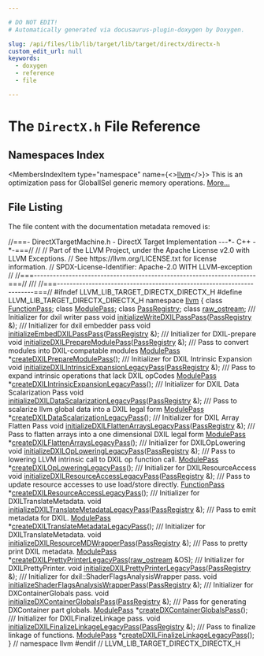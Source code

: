 ```yaml
---

# DO NOT EDIT!
# Automatically generated via docusaurus-plugin-doxygen by Doxygen.

slug: /api/files/lib/lib/target/lib/target/directx/directx-h
custom_edit_url: null
keywords:
  - doxygen
  - reference
  - file

---
```





# The `DirectX.h` File Reference

<DoxygenPage pluginConfig={pluginConfig}>



## Namespaces Index

<MembersIndex>

<MembersIndexItem
  type="namespace"
  name={<><a href="/docs/api/namespaces/llvm">llvm</a></>}>
This is an optimization pass for GlobalISel generic memory operations. <a href="/docs/api/namespaces/llvm/#details">More...</a>
</MembersIndexItem>

</MembersIndex>


## File Listing

The file content with the documentation metadata removed is:

<ProgramListing>

<Link id="l00001" /><CodeLine lineNumber="1"><Highlight kind="comment">//===- DirectXTargetMachine.h - DirectX Target Implementation ---&#42;- C++ -&#42;-===//</Highlight><Highlight kind="normal"></Highlight></CodeLine>
<Link id="l00002" /><CodeLine lineNumber="2"><Highlight kind="normal"></Highlight><Highlight kind="comment">//</Highlight><Highlight kind="normal"></Highlight></CodeLine>
<Link id="l00003" /><CodeLine lineNumber="3"><Highlight kind="normal"></Highlight><Highlight kind="comment">// Part of the LLVM Project, under the Apache License v2.0 with LLVM Exceptions.</Highlight><Highlight kind="normal"></Highlight></CodeLine>
<Link id="l00004" /><CodeLine lineNumber="4"><Highlight kind="normal"></Highlight><Highlight kind="comment">// See https://llvm.org/LICENSE.txt for license information.</Highlight><Highlight kind="normal"></Highlight></CodeLine>
<Link id="l00005" /><CodeLine lineNumber="5"><Highlight kind="normal"></Highlight><Highlight kind="comment">// SPDX-License-Identifier: Apache-2.0 WITH LLVM-exception</Highlight><Highlight kind="normal"></Highlight></CodeLine>
<Link id="l00006" /><CodeLine lineNumber="6"><Highlight kind="normal"></Highlight><Highlight kind="comment">//</Highlight><Highlight kind="normal"></Highlight></CodeLine>
<Link id="l00007" /><CodeLine lineNumber="7"><Highlight kind="normal"></Highlight><Highlight kind="comment">//===----------------------------------------------------------------------===//</Highlight><Highlight kind="comment"></Highlight></CodeLine>
<Link id="l00008" /><CodeLine lineNumber="8"><Highlight kind="comment">///</Highlight><Highlight kind="normal"></Highlight></CodeLine>
<Link id="l00009" /><CodeLine lineNumber="9"><Highlight kind="normal"></Highlight><Highlight kind="comment">//===----------------------------------------------------------------------===//</Highlight><Highlight kind="normal"></Highlight></CodeLine>
<Link id="l00010" /><CodeLine lineNumber="10"><Highlight kind="normal"></Highlight></CodeLine>
<Link id="l00011" /><CodeLine lineNumber="11"><Highlight kind="normal"></Highlight><Highlight kind="preprocessor">#ifndef LLVM&#95;LIB&#95;TARGET&#95;DIRECTX&#95;DIRECTX&#95;H</Highlight><Highlight kind="normal"></Highlight></CodeLine>
<Link id="l00012" /><CodeLine lineNumber="12"><Highlight kind="normal"></Highlight><Highlight kind="preprocessor">#define LLVM&#95;LIB&#95;TARGET&#95;DIRECTX&#95;DIRECTX&#95;H</Highlight><Highlight kind="normal"></Highlight></CodeLine>
<Link id="l00013" /><CodeLine lineNumber="13"><Highlight kind="normal"></Highlight></CodeLine>
<Link id="l00014" /><CodeLine lineNumber="14"><Highlight kind="normal"></Highlight><Highlight kind="keyword">namespace </Highlight><Highlight kind="normal"><a href="/docs/api/namespaces/llvm">llvm</a> &#123;</Highlight></CodeLine>
<Link id="l00015" /><CodeLine lineNumber="15"><Highlight kind="normal"></Highlight><Highlight kind="keyword">class </Highlight><Highlight kind="normal"><a href="/docs/api/classes/llvm/functionpass">FunctionPass</a>;</Highlight></CodeLine>
<Link id="l00016" /><CodeLine lineNumber="16"><Highlight kind="normal"></Highlight><Highlight kind="keyword">class </Highlight><Highlight kind="normal"><a href="/docs/api/classes/llvm/modulepass">ModulePass</a>;</Highlight></CodeLine>
<Link id="l00017" /><CodeLine lineNumber="17"><Highlight kind="normal"></Highlight><Highlight kind="keyword">class </Highlight><Highlight kind="normal"><a href="/docs/api/classes/llvm/passregistry">PassRegistry</a>;</Highlight></CodeLine>
<Link id="l00018" /><CodeLine lineNumber="18"><Highlight kind="normal"></Highlight><Highlight kind="keyword">class </Highlight><Highlight kind="normal"><a href="/docs/api/classes/llvm/raw-ostream">raw&#95;ostream</a>;</Highlight></CodeLine>
<Link id="l00019" /><CodeLine lineNumber="19"><Highlight kind="normal"></Highlight><Highlight kind="comment"></Highlight></CodeLine>
<Link id="l00020" /><CodeLine lineNumber="20"><Highlight kind="comment">/// Initializer for dxil writer pass</Highlight><Highlight kind="normal"></Highlight></CodeLine>
<Link id="l00021" /><CodeLine lineNumber="21" lineLink="/docs/api/namespaces/llvm/#ad4e558f53d8b41a93ba516f6fbe52272"><Highlight kind="normal"></Highlight><Highlight kind="keywordtype">void</Highlight><Highlight kind="normal"> <a href="/docs/api/namespaces/llvm/#ad4e558f53d8b41a93ba516f6fbe52272">initializeWriteDXILPassPass</a>(<a href="/docs/api/classes/llvm/passregistry">PassRegistry</a> &amp;);</Highlight></CodeLine>
<Link id="l00022" /><CodeLine lineNumber="22"><Highlight kind="normal"></Highlight><Highlight kind="comment"></Highlight></CodeLine>
<Link id="l00023" /><CodeLine lineNumber="23"><Highlight kind="comment">/// Initializer for dxil embedder pass</Highlight><Highlight kind="normal"></Highlight></CodeLine>
<Link id="l00024" /><CodeLine lineNumber="24" lineLink="/docs/api/namespaces/llvm/#a86a4b70697389cb901b38a93e4b72645"><Highlight kind="normal"></Highlight><Highlight kind="keywordtype">void</Highlight><Highlight kind="normal"> <a href="/docs/api/namespaces/llvm/#a86a4b70697389cb901b38a93e4b72645">initializeEmbedDXILPassPass</a>(<a href="/docs/api/classes/llvm/passregistry">PassRegistry</a> &amp;);</Highlight></CodeLine>
<Link id="l00025" /><CodeLine lineNumber="25"><Highlight kind="normal"></Highlight><Highlight kind="comment"></Highlight></CodeLine>
<Link id="l00026" /><CodeLine lineNumber="26"><Highlight kind="comment">/// Initializer for DXIL-prepare</Highlight><Highlight kind="normal"></Highlight></CodeLine>
<Link id="l00027" /><CodeLine lineNumber="27" lineLink="/docs/api/namespaces/llvm/#a73f0981f9d89e2f9e7d8db77eb18abd3"><Highlight kind="normal"></Highlight><Highlight kind="keywordtype">void</Highlight><Highlight kind="normal"> <a href="/docs/api/namespaces/llvm/#a73f0981f9d89e2f9e7d8db77eb18abd3">initializeDXILPrepareModulePass</a>(<a href="/docs/api/classes/llvm/passregistry">PassRegistry</a> &amp;);</Highlight></CodeLine>
<Link id="l00028" /><CodeLine lineNumber="28"><Highlight kind="normal"></Highlight><Highlight kind="comment"></Highlight></CodeLine>
<Link id="l00029" /><CodeLine lineNumber="29"><Highlight kind="comment">/// Pass to convert modules into DXIL-compatable modules</Highlight><Highlight kind="normal"></Highlight></CodeLine>
<Link id="l00030" /><CodeLine lineNumber="30"><Highlight kind="normal"><a href="/docs/api/classes/llvm/modulepass">ModulePass</a> &#42;<a href="/docs/api/namespaces/llvm/#a416c08661498c5206470e3fab7059d4b">createDXILPrepareModulePass</a>();</Highlight></CodeLine>
<Link id="l00031" /><CodeLine lineNumber="31"><Highlight kind="normal"></Highlight><Highlight kind="comment"></Highlight></CodeLine>
<Link id="l00032" /><CodeLine lineNumber="32"><Highlight kind="comment">/// Initializer for DXIL Intrinsic Expansion</Highlight><Highlight kind="normal"></Highlight></CodeLine>
<Link id="l00033" /><CodeLine lineNumber="33" lineLink="/docs/api/namespaces/llvm/#a9e4534a1de9301597f04572fe0db54c1"><Highlight kind="normal"></Highlight><Highlight kind="keywordtype">void</Highlight><Highlight kind="normal"> <a href="/docs/api/namespaces/llvm/#a9e4534a1de9301597f04572fe0db54c1">initializeDXILIntrinsicExpansionLegacyPass</a>(<a href="/docs/api/classes/llvm/passregistry">PassRegistry</a> &amp;);</Highlight></CodeLine>
<Link id="l00034" /><CodeLine lineNumber="34"><Highlight kind="normal"></Highlight><Highlight kind="comment"></Highlight></CodeLine>
<Link id="l00035" /><CodeLine lineNumber="35"><Highlight kind="comment">/// Pass to expand intrinsic operations that lack DXIL opCodes</Highlight><Highlight kind="normal"></Highlight></CodeLine>
<Link id="l00036" /><CodeLine lineNumber="36"><Highlight kind="normal"><a href="/docs/api/classes/llvm/modulepass">ModulePass</a> &#42;<a href="/docs/api/namespaces/llvm/#a91f2593de99e308ce0a1cf26de84ae00">createDXILIntrinsicExpansionLegacyPass</a>();</Highlight></CodeLine>
<Link id="l00037" /><CodeLine lineNumber="37"><Highlight kind="normal"></Highlight><Highlight kind="comment"></Highlight></CodeLine>
<Link id="l00038" /><CodeLine lineNumber="38"><Highlight kind="comment">/// Initializer for DXIL Data Scalarization Pass</Highlight><Highlight kind="normal"></Highlight></CodeLine>
<Link id="l00039" /><CodeLine lineNumber="39" lineLink="/docs/api/namespaces/llvm/#a7ee72c3d7e4dd091c50165acf7fcf397"><Highlight kind="normal"></Highlight><Highlight kind="keywordtype">void</Highlight><Highlight kind="normal"> <a href="/docs/api/namespaces/llvm/#a7ee72c3d7e4dd091c50165acf7fcf397">initializeDXILDataScalarizationLegacyPass</a>(<a href="/docs/api/classes/llvm/passregistry">PassRegistry</a> &amp;);</Highlight></CodeLine>
<Link id="l00040" /><CodeLine lineNumber="40"><Highlight kind="normal"></Highlight><Highlight kind="comment"></Highlight></CodeLine>
<Link id="l00041" /><CodeLine lineNumber="41"><Highlight kind="comment">/// Pass to scalarize llvm global data into a DXIL legal form</Highlight><Highlight kind="normal"></Highlight></CodeLine>
<Link id="l00042" /><CodeLine lineNumber="42"><Highlight kind="normal"><a href="/docs/api/classes/llvm/modulepass">ModulePass</a> &#42;<a href="/docs/api/namespaces/llvm/#a25ade4bf5cdbca633355d8e0d865198c">createDXILDataScalarizationLegacyPass</a>();</Highlight></CodeLine>
<Link id="l00043" /><CodeLine lineNumber="43"><Highlight kind="normal"></Highlight><Highlight kind="comment"></Highlight></CodeLine>
<Link id="l00044" /><CodeLine lineNumber="44"><Highlight kind="comment">/// Initializer for DXIL Array Flatten Pass</Highlight><Highlight kind="normal"></Highlight></CodeLine>
<Link id="l00045" /><CodeLine lineNumber="45" lineLink="/docs/api/namespaces/llvm/#a3a91fd32faff08f1904334ab0417339d"><Highlight kind="normal"></Highlight><Highlight kind="keywordtype">void</Highlight><Highlight kind="normal"> <a href="/docs/api/namespaces/llvm/#a3a91fd32faff08f1904334ab0417339d">initializeDXILFlattenArraysLegacyPass</a>(<a href="/docs/api/classes/llvm/passregistry">PassRegistry</a> &amp;);</Highlight></CodeLine>
<Link id="l00046" /><CodeLine lineNumber="46"><Highlight kind="normal"></Highlight><Highlight kind="comment"></Highlight></CodeLine>
<Link id="l00047" /><CodeLine lineNumber="47"><Highlight kind="comment">/// Pass to flatten arrays into a one dimensional DXIL legal form</Highlight><Highlight kind="normal"></Highlight></CodeLine>
<Link id="l00048" /><CodeLine lineNumber="48"><Highlight kind="normal"><a href="/docs/api/classes/llvm/modulepass">ModulePass</a> &#42;<a href="/docs/api/namespaces/llvm/#a56cb6a8b8936dc041c15268afc236c7d">createDXILFlattenArraysLegacyPass</a>();</Highlight></CodeLine>
<Link id="l00049" /><CodeLine lineNumber="49"><Highlight kind="normal"></Highlight><Highlight kind="comment"></Highlight></CodeLine>
<Link id="l00050" /><CodeLine lineNumber="50"><Highlight kind="comment">/// Initializer for DXILOpLowering</Highlight><Highlight kind="normal"></Highlight></CodeLine>
<Link id="l00051" /><CodeLine lineNumber="51" lineLink="/docs/api/namespaces/llvm/#ad2ddb12a0bef02c3441d728ec11613d7"><Highlight kind="normal"></Highlight><Highlight kind="keywordtype">void</Highlight><Highlight kind="normal"> <a href="/docs/api/namespaces/llvm/#ad2ddb12a0bef02c3441d728ec11613d7">initializeDXILOpLoweringLegacyPass</a>(<a href="/docs/api/classes/llvm/passregistry">PassRegistry</a> &amp;);</Highlight></CodeLine>
<Link id="l00052" /><CodeLine lineNumber="52"><Highlight kind="normal"></Highlight><Highlight kind="comment"></Highlight></CodeLine>
<Link id="l00053" /><CodeLine lineNumber="53"><Highlight kind="comment">/// Pass to lowering LLVM intrinsic call to DXIL op function call.</Highlight><Highlight kind="normal"></Highlight></CodeLine>
<Link id="l00054" /><CodeLine lineNumber="54"><Highlight kind="normal"><a href="/docs/api/classes/llvm/modulepass">ModulePass</a> &#42;<a href="/docs/api/namespaces/llvm/#ac3a81f0859384a79cabe441c42fcf1df">createDXILOpLoweringLegacyPass</a>();</Highlight></CodeLine>
<Link id="l00055" /><CodeLine lineNumber="55"><Highlight kind="normal"></Highlight><Highlight kind="comment"></Highlight></CodeLine>
<Link id="l00056" /><CodeLine lineNumber="56"><Highlight kind="comment">/// Initializer for DXILResourceAccess</Highlight><Highlight kind="normal"></Highlight></CodeLine>
<Link id="l00057" /><CodeLine lineNumber="57" lineLink="/docs/api/namespaces/llvm/#af837b909eb6fbc8e09e7a52f98cb7ab4"><Highlight kind="normal"></Highlight><Highlight kind="keywordtype">void</Highlight><Highlight kind="normal"> <a href="/docs/api/namespaces/llvm/#af837b909eb6fbc8e09e7a52f98cb7ab4">initializeDXILResourceAccessLegacyPass</a>(<a href="/docs/api/classes/llvm/passregistry">PassRegistry</a> &amp;);</Highlight></CodeLine>
<Link id="l00058" /><CodeLine lineNumber="58"><Highlight kind="normal"></Highlight><Highlight kind="comment"></Highlight></CodeLine>
<Link id="l00059" /><CodeLine lineNumber="59"><Highlight kind="comment">/// Pass to update resource accesses to use load/store directly.</Highlight><Highlight kind="normal"></Highlight></CodeLine>
<Link id="l00060" /><CodeLine lineNumber="60"><Highlight kind="normal"><a href="/docs/api/classes/llvm/functionpass">FunctionPass</a> &#42;<a href="/docs/api/namespaces/llvm/#a6eb20d12edfdaca2e6ef77fdc82620fe">createDXILResourceAccessLegacyPass</a>();</Highlight></CodeLine>
<Link id="l00061" /><CodeLine lineNumber="61"><Highlight kind="normal"></Highlight><Highlight kind="comment"></Highlight></CodeLine>
<Link id="l00062" /><CodeLine lineNumber="62"><Highlight kind="comment">/// Initializer for DXILTranslateMetadata.</Highlight><Highlight kind="normal"></Highlight></CodeLine>
<Link id="l00063" /><CodeLine lineNumber="63" lineLink="/docs/api/namespaces/llvm/#af91865df3e8e1ac1e8a0e9f7c57f058c"><Highlight kind="normal"></Highlight><Highlight kind="keywordtype">void</Highlight><Highlight kind="normal"> <a href="/docs/api/namespaces/llvm/#af91865df3e8e1ac1e8a0e9f7c57f058c">initializeDXILTranslateMetadataLegacyPass</a>(<a href="/docs/api/classes/llvm/passregistry">PassRegistry</a> &amp;);</Highlight></CodeLine>
<Link id="l00064" /><CodeLine lineNumber="64"><Highlight kind="normal"></Highlight><Highlight kind="comment"></Highlight></CodeLine>
<Link id="l00065" /><CodeLine lineNumber="65"><Highlight kind="comment">/// Pass to emit metadata for DXIL.</Highlight><Highlight kind="normal"></Highlight></CodeLine>
<Link id="l00066" /><CodeLine lineNumber="66"><Highlight kind="normal"><a href="/docs/api/classes/llvm/modulepass">ModulePass</a> &#42;<a href="/docs/api/namespaces/llvm/#a3208f86bcb31cd461a2d9087f03cccc3">createDXILTranslateMetadataLegacyPass</a>();</Highlight></CodeLine>
<Link id="l00067" /><CodeLine lineNumber="67"><Highlight kind="normal"></Highlight><Highlight kind="comment"></Highlight></CodeLine>
<Link id="l00068" /><CodeLine lineNumber="68"><Highlight kind="comment">/// Initializer for DXILTranslateMetadata.</Highlight><Highlight kind="normal"></Highlight></CodeLine>
<Link id="l00069" /><CodeLine lineNumber="69" lineLink="/docs/api/namespaces/llvm/#a69b8a6472350b9b692b252128c0e9a6b"><Highlight kind="normal"></Highlight><Highlight kind="keywordtype">void</Highlight><Highlight kind="normal"> <a href="/docs/api/namespaces/llvm/#a69b8a6472350b9b692b252128c0e9a6b">initializeDXILResourceMDWrapperPass</a>(<a href="/docs/api/classes/llvm/passregistry">PassRegistry</a> &amp;);</Highlight></CodeLine>
<Link id="l00070" /><CodeLine lineNumber="70"><Highlight kind="normal"></Highlight><Highlight kind="comment"></Highlight></CodeLine>
<Link id="l00071" /><CodeLine lineNumber="71"><Highlight kind="comment">/// Pass to pretty print DXIL metadata.</Highlight><Highlight kind="normal"></Highlight></CodeLine>
<Link id="l00072" /><CodeLine lineNumber="72"><Highlight kind="normal"><a href="/docs/api/classes/llvm/modulepass">ModulePass</a> &#42;<a href="/docs/api/namespaces/llvm/#ad83269dd85f628c29ac214437482d37f">createDXILPrettyPrinterLegacyPass</a>(<a href="/docs/api/classes/llvm/raw-ostream">raw&#95;ostream</a> &amp;OS);</Highlight></CodeLine>
<Link id="l00073" /><CodeLine lineNumber="73"><Highlight kind="normal"></Highlight><Highlight kind="comment"></Highlight></CodeLine>
<Link id="l00074" /><CodeLine lineNumber="74"><Highlight kind="comment">/// Initializer for DXILPrettyPrinter.</Highlight><Highlight kind="normal"></Highlight></CodeLine>
<Link id="l00075" /><CodeLine lineNumber="75" lineLink="/docs/api/namespaces/llvm/#a1f799eaa99dd435dd5ff2a7ef8e7cee6"><Highlight kind="normal"></Highlight><Highlight kind="keywordtype">void</Highlight><Highlight kind="normal"> <a href="/docs/api/namespaces/llvm/#a1f799eaa99dd435dd5ff2a7ef8e7cee6">initializeDXILPrettyPrinterLegacyPass</a>(<a href="/docs/api/classes/llvm/passregistry">PassRegistry</a> &amp;);</Highlight></CodeLine>
<Link id="l00076" /><CodeLine lineNumber="76"><Highlight kind="normal"></Highlight><Highlight kind="comment"></Highlight></CodeLine>
<Link id="l00077" /><CodeLine lineNumber="77"><Highlight kind="comment">/// Initializer for dxil::ShaderFlagsAnalysisWrapper pass.</Highlight><Highlight kind="normal"></Highlight></CodeLine>
<Link id="l00078" /><CodeLine lineNumber="78" lineLink="/docs/api/namespaces/llvm/#a1471acd99daa7ea4cac4557403e54047"><Highlight kind="normal"></Highlight><Highlight kind="keywordtype">void</Highlight><Highlight kind="normal"> <a href="/docs/api/namespaces/llvm/#a1471acd99daa7ea4cac4557403e54047">initializeShaderFlagsAnalysisWrapperPass</a>(<a href="/docs/api/classes/llvm/passregistry">PassRegistry</a> &amp;);</Highlight></CodeLine>
<Link id="l00079" /><CodeLine lineNumber="79"><Highlight kind="normal"></Highlight><Highlight kind="comment"></Highlight></CodeLine>
<Link id="l00080" /><CodeLine lineNumber="80"><Highlight kind="comment">/// Initializer for DXContainerGlobals pass.</Highlight><Highlight kind="normal"></Highlight></CodeLine>
<Link id="l00081" /><CodeLine lineNumber="81" lineLink="/docs/api/namespaces/llvm/#adfa21563de142ca54043e8b74fde5577"><Highlight kind="normal"></Highlight><Highlight kind="keywordtype">void</Highlight><Highlight kind="normal"> <a href="/docs/api/namespaces/llvm/#adfa21563de142ca54043e8b74fde5577">initializeDXContainerGlobalsPass</a>(<a href="/docs/api/classes/llvm/passregistry">PassRegistry</a> &amp;);</Highlight></CodeLine>
<Link id="l00082" /><CodeLine lineNumber="82"><Highlight kind="normal"></Highlight><Highlight kind="comment"></Highlight></CodeLine>
<Link id="l00083" /><CodeLine lineNumber="83"><Highlight kind="comment">/// Pass for generating DXContainer part globals.</Highlight><Highlight kind="normal"></Highlight></CodeLine>
<Link id="l00084" /><CodeLine lineNumber="84"><Highlight kind="normal"><a href="/docs/api/classes/llvm/modulepass">ModulePass</a> &#42;<a href="/docs/api/namespaces/llvm/#a497dfeb699080e3b8888f2d8935fcc86">createDXContainerGlobalsPass</a>();</Highlight></CodeLine>
<Link id="l00085" /><CodeLine lineNumber="85"><Highlight kind="normal"></Highlight><Highlight kind="comment"></Highlight></CodeLine>
<Link id="l00086" /><CodeLine lineNumber="86"><Highlight kind="comment">/// Initializer for DXILFinalizeLinkage pass.</Highlight><Highlight kind="normal"></Highlight></CodeLine>
<Link id="l00087" /><CodeLine lineNumber="87" lineLink="/docs/api/namespaces/llvm/#a9a2dee4b56378bcbf45a2c3ae30d467c"><Highlight kind="normal"></Highlight><Highlight kind="keywordtype">void</Highlight><Highlight kind="normal"> <a href="/docs/api/namespaces/llvm/#a9a2dee4b56378bcbf45a2c3ae30d467c">initializeDXILFinalizeLinkageLegacyPass</a>(<a href="/docs/api/classes/llvm/passregistry">PassRegistry</a> &amp;);</Highlight></CodeLine>
<Link id="l00088" /><CodeLine lineNumber="88"><Highlight kind="normal"></Highlight><Highlight kind="comment"></Highlight></CodeLine>
<Link id="l00089" /><CodeLine lineNumber="89"><Highlight kind="comment">/// Pass to finalize linkage of functions.</Highlight><Highlight kind="normal"></Highlight></CodeLine>
<Link id="l00090" /><CodeLine lineNumber="90"><Highlight kind="normal"><a href="/docs/api/classes/llvm/modulepass">ModulePass</a> &#42;<a href="/docs/api/namespaces/llvm/#a83f366d2c594038b61ec46091096db2f">createDXILFinalizeLinkageLegacyPass</a>();</Highlight></CodeLine>
<Link id="l00091" /><CodeLine lineNumber="91"><Highlight kind="normal"></Highlight></CodeLine>
<Link id="l00092" /><CodeLine lineNumber="92"><Highlight kind="normal">&#125; </Highlight><Highlight kind="comment">// namespace llvm</Highlight><Highlight kind="normal"></Highlight></CodeLine>
<Link id="l00093" /><CodeLine lineNumber="93"><Highlight kind="normal"></Highlight></CodeLine>
<Link id="l00094" /><CodeLine lineNumber="94"><Highlight kind="normal"></Highlight><Highlight kind="preprocessor">#endif </Highlight><Highlight kind="comment">// LLVM&#95;LIB&#95;TARGET&#95;DIRECTX&#95;DIRECTX&#95;H</Highlight><Highlight kind="normal"></Highlight></CodeLine>

</ProgramListing>

</DoxygenPage>
